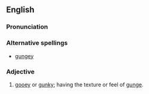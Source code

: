 ==English==

===Pronunciation===
{{IPA|/gʌnʤi:/}}

===Alternative spellings===
*[[gungey]]

===Adjective===
{{en-adj|gungi|er}}

# [[gooey]] or [[gunky]]; having the texture or feel of [[gunge]].